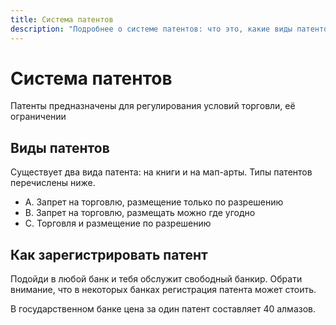 ```yaml
---
title: Система патентов
description: "Подробнее о системе патентов: что это, какие виды патентов, как оформить и прочее"
---
```


# Система патентов

Патенты предназначены для регулирования условий торговли, её ограничении

## Виды патентов

Существует два вида патента: на книги и на мап-арты. Типы патентов перечислены ниже.

- А. Запрет на торговлю, размещение только по разрешению
- B. Запрет на торговлю, размещать можно где угодно
- C. Торговля и размещение по разрешению

## Как зарегистрировать патент

Подойди в любой банк и тебя обслужит свободный банкир. Обрати внимание, что в некоторых банках регистрация патента может стоить.

В государственном банке цена за один патент составляет 40 алмазов.
